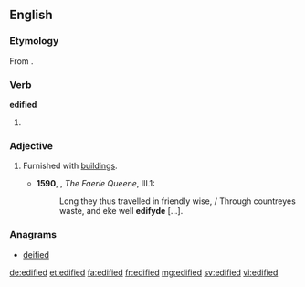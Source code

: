 ==English==
===Etymology===
From {{suffix|edify|ed|lang=en}}.

===Verb===
'''edified'''

# {{en-past of|edify}}

===Adjective===
{{en-adj}}

# {{context|obsolete|lang=en}} Furnished with [[building]]s.
#*'''1590''', {{w|Edmund Spenser}}, ''The Faerie Queene'', III.1:
#*:Long they thus travelled in friendly wise, / Through countreyes waste, and eke well '''edifyde''' [...].

===Anagrams===
* [[deified#English|deified]]

[[de:edified]]
[[et:edified]]
[[fa:edified]]
[[fr:edified]]
[[mg:edified]]
[[sv:edified]]
[[vi:edified]]
